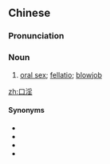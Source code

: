 ==Chinese==
{{zh-forms}}

===Pronunciation===
{{zh-pron
|m=kǒuyín
|cat=n
}}

===Noun===
{{zh-noun}}

# [[oral sex]]; [[fellatio]]; [[blowjob]]

[[zh:口淫]]

====Synonyms====
* {{zh-l|吹功|tr=chuī​gōng}}
* {{zh-l|吹簫}}
* {{zh-l|口活}}
* {{zh-l|口交}}